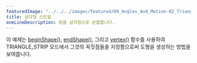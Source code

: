---
featuredImage: "../../../images/featured/09_Angles_And_Motion-02_Triangle_Strip-thumbnail.png"
title: 삼각형 스트립
oneLineDescription: 링을 삼각형으로 분할합니다.
---

이 예제는 <a href="/reference/#/p5/beginShape/">beginShape()</a>,
<a href="/reference/#/p5/endShape/">endShape()</a>, 그리고 <a href="/reference/#/p5/vertex/">vertex()</a> 함수를 사용하여 TRIANGLE_STRIP 모드에서 그것의 꼭짓점들을 지정함으로써 도형을 생성하는 방법을 보여줍니다.
